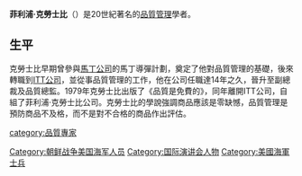 '''菲利浦·克勞士比'''（{{bd|1926年|6月18日|2001年|8月18日|}}）是20世紀著名的[[品質管理|品質管理]]學者。

==生平==
克勞士比早期曾參與[[馬丁公司|馬丁公司]]的馬丁導彈計劃，奠定了他對品質管理的基礎，後來轉職到[[ITT公司|ITT公司]]，並從事品質管理的工作，他在公司任職達14年之久，晉升至副總裁及品質總監。1979年克勞士比出版了《品質是免費的》，同年離開ITT公司，自組了菲利浦·克勞士比公司。克勞士比的學說強調商品應該是零缺憾，品質管理是預防商品不及格，而不是對不合格的商品作出評估。

{{Authority control}}
{{DEFAULTSORT:Crosby, Philip B.}}
[[category:品質專家|category:品質專家]]
[[Category:朝鲜战争美国海军人员|Category:朝鲜战争美国海军人员]]
[[Category:国际演讲会人物|Category:国际演讲会人物]]
[[Category:美國海軍士兵|Category:美國海軍士兵]]